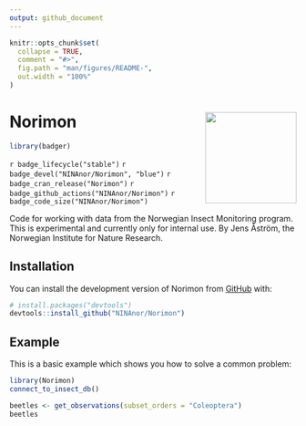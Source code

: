 ```yaml
---
output: github_document
---
```


<!-- README.md is generated from README.Rmd. Please edit that file -->

```r
knitr::opts_chunk$set(
  collapse = TRUE,
  comment = "#>",
  fig.path = "man/figures/README-",
  out.width = "100%"
)
```

# Norimon <img src="https://github.com/NINAnor/Norimon/blob/main/inst/figures/Norimon.png" align="right" width="160px"/>

<!-- badges: start -->
```r
library(badger)
```
`r badge_lifecycle("stable")` 
`r badge_devel("NINAnor/Norimon", "blue")`
`r badge_cran_release("Norimon")`
`r badge_github_actions("NINAnor/Norimon")` 
`r badge_code_size("NINAnor/Norimon")`
<!-- badges: end -->

Code for working with data from the Norwegian Insect Monitoring program. This is experimental and currently only for internal use. By Jens Åström, the Norwegian Institute for Nature Research.

## Installation

You can install the development version of Norimon from [GitHub](https://github.com/) with:

``` r
# install.packages("devtools")
devtools::install_github("NINAnor/Norimon")
```

## Example

This is a basic example which shows you how to solve a common problem:

```r
library(Norimon)
connect_to_insect_db()
```


```r
beetles <- get_observations(subset_orders = "Coleoptera")
beetles
```
